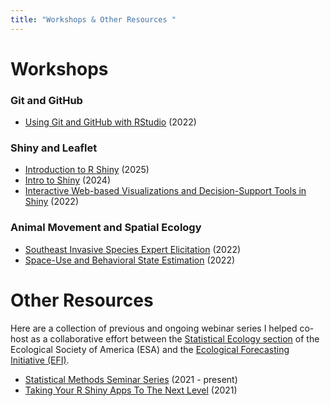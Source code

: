 ```yaml
---
title: "Workshops & Other Resources "
---
```


# Workshops

### Git and GitHub

-   [Using Git and GitHub with RStudio](https://www.youtube.com/watch?v=6TTo6CAx7mk) (2022)

### Shiny and Leaflet

-   [Introduction to R Shiny](https://physalia86.github.io/Introduction-to-R-Shiny-course/) (2025)
-   [Intro to Shiny](Intro_to_Shiny.qmd) (2024)
-   [Interactive Web-based Visualizations and Decision-Support Tools in Shiny](https://www.youtube.com/watch?v=SpL0QJTtm1I) (2022)

### Animal Movement and Spatial Ecology

-   [Southeast Invasive Species Expert Elicitation](https://joshcullen.github.io/invasive_spp_expert_elicitation/) (2022)
-   [Space-Use and Behavioral State Estimation](https://joshcullen.github.io/Behavior_and_SpaceUse_Workshop/) (2022)

# Other Resources

Here are a collection of previous and ongoing webinar series I helped co-host as a collaborative effort between the [Statistical Ecology section](https://www.esa.org/stats/) of the Ecological Society of America (ESA) and the [Ecological Forecasting Initiative (EFI)](https://ecoforecast.org).

-   [Statistical Methods Seminar Series](https://ecoforecast.org/workshops/statistical-methods-seminar-series/) (2021 - present)
-   [Taking Your R Shiny Apps To The Next Level](https://ecoforecast.org/workshops/r-shiny-seminar-series/) (2021)
